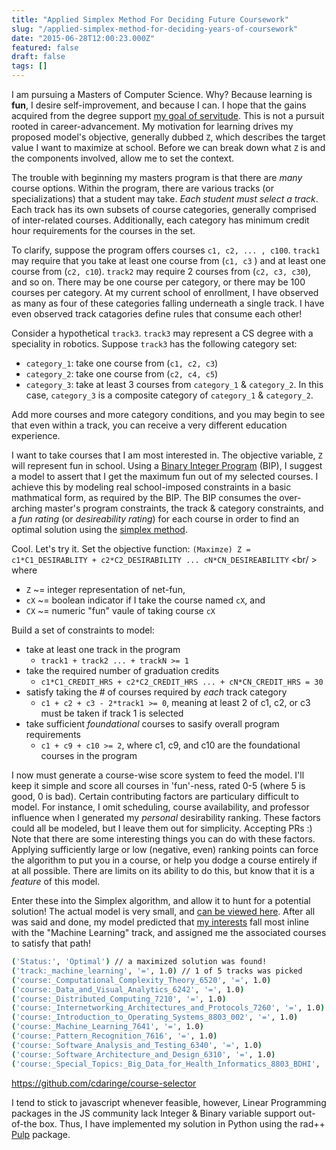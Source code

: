 ```yaml
---
title: "Applied Simplex Method For Deciding Future Coursework"
slug: "/applied-simplex-method-for-deciding-years-of-coursework"
date: "2015-06-28T12:00:23.000Z"
featured: false
draft: false
tags: []
---
```


I am pursuing a Masters of Computer Science. Why? Because learning is **fun**, I
desire self-improvement, and because I can. I hope that the gains acquired from
the degree support
[my goal of servitude](http://cdaringe.com/about/#workphilosophy). This is not a
pursuit rooted in career-advancement. My motivation for learning drives my
proposed model's objective, generally dubbed `Z`, which describes the target
value I want to maximize at school. Before we can break down what `Z` is and the
components involved, allow me to set the context.

The trouble with beginning my masters program is that there are _many_ course
options. Within the program, there are various tracks (or specializations) that
a student may take. _Each student must select a track_. Each track has its own
subsets of course categories, generally comprised of inter-related courses.
Additionally, each category has minimum credit hour requirements for the courses
in the set.

To clarify, suppose the program offers courses `c1, c2, ... , c100`. `track1`
may require that you take at least one course from (`c1, c3` ) and at least one
course from (`c2, c10`). `track2` may require 2 courses from (`c2, c3, c30`),
and so on. There may be one course per category, or there may be 100 courses per
category. At my current school of enrollment, I have observed as many as four of
these categories falling underneath a single track. I have even observed track
catagories define rules that consume each other!

Consider a hypothetical `track3`. `track3` may represent a CS degree with a
speciality in robotics. Suppose `track3` has the following category set:

- `category_1`: take one course from (`c1, c2, c3`)
- `category_2`: take one course from (`c2, c4, c5`)
- `category_3`: take at least 3 courses from `category_1` & `category_2`. In
  this case, `category_3` is a composite category of `category_1` &
  `category_2`.

Add more courses and more category conditions, and you may begin to see that
even within a track, you can receive a very different education experience.

I want to take courses that I am most interested in. The objective variable, `Z`
will represent fun in school. Using a
[Binary Integer Program](https://en.wikipedia.org/wiki/Integer_programming)
(BIP), I suggest a model to assert that I get the maximum fun out of my selected
courses. I achieve this by modeling real school-imposed constraints in a basic
mathmatical form, as required by the BIP. The BIP consumes the over-arching
master's program constraints, the track & category constraints, and a _fun
rating_ (or _desireability rating_) for each course in order to find an optimal
solution using the
[simplex method](https://en.wikipedia.org/wiki/Simplex_algorithm).

Cool. Let's try it. Set the objective function:
`(Maximze) Z = c1*C1_DESIRABLITY + c2*C2_DESIRABILITY ... cN*CN_DESIREABILITY`
<br/ > where

- `Z` ~= integer representation of net-fun,
- `cX` ~= boolean indicator if I take the course named `cX`, and
- `CX` ~= numeric "fun" vaule of taking course `cX`

Build a set of constraints to model:

- take at least one track in the program
  - `track1 + track2 ... + trackN >= 1`
- take the required number of graduation credits
  - `c1*C1_CREDIT_HRS + c2*C2_CREDIT_HRS ... + cN*CN_CREDIT_HRS = 30`
- satisfy taking the # of courses required by _each_ track category
  - `c1 + c2 + c3 - 2*track1 >= 0`, meaning at least 2 of c1, c2, or c3 must be
    taken if track 1 is selected
- take sufficient _foundational_ courses to sasify overall program requirements
  - `c1 + c9 + c10 >= 2`, where c1, c9, and c10 are the foundational courses in
    the program

I now must generate a course-wise score system to feed the model. I'll keep it
simple and score all courses in 'fun'-ness, rated 0-5 (where 5 is good, 0 is
bad). Certain contributing factors are particulary difficult to model. For
instance, I omit scheduling, course availability, and professor influence when I
generated my _personal_ desirability ranking. These factors could all be
modeled, but I leave them out for simplicity. Accepting PRs :) Note that there
are some interesting things you can do with these factors. Applying sufficiently
large or low (negative, even) ranking points can force the algorithm to put you
in a course, or help you dodge a course entirely if at all possible. There are
limits on its ability to do this, but know that it is a _feature_ of this model.

Enter these into the Simplex algorithm, and allow it to hunt for a potential
solution! The actual model is very small, and
[can be viewed here](https://github.com/cdaringe/course-selector/blob/master/main.py).
After all was said and done, my model predicted that
[my interests](https://github.com/cdaringe/course-selector/blob/master/ex/my-courses.js)
fall most inline with the "Machine Learning" track, and assigned me the
associated courses to satisfy that path!

```bash
('Status:', 'Optimal') // a maximized solution was found!
('track:_machine_learning', '=', 1.0) // 1 of 5 tracks was picked
('course:_Computational_Complexity_Theory_6520', '=', 1.0)
('course:_Data_and_Visual_Analytics_6242', '=', 1.0)
('course:_Distributed_Computing_7210', '=', 1.0)
('course:_Internetworking_Architectures_and_Protocols_7260', '=', 1.0)
('course:_Introduction_to_Operating_Systems_8803_002', '=', 1.0)
('course:_Machine_Learning_7641', '=', 1.0)
('course:_Pattern_Recognition_7616', '=', 1.0)
('course:_Software_Analysis_and_Testing_6340', '=', 1.0)
('course:_Software_Architecture_and_Design_6310', '=', 1.0)
('course:_Special_Topics:_Big_Data_for_Health_Informatics_8803_BDHI', '=', 1.0)
```

https://github.com/cdaringe/course-selector

I tend to stick to javascript whenever feasible, however, Linear Programming
packages in the JS community lack Integer & Binary variable support out-of-the
box. Thus, I have implemented my solution in Python using the rad++
[Pulp](http://www.coin-or.org/PuLP/) package.

